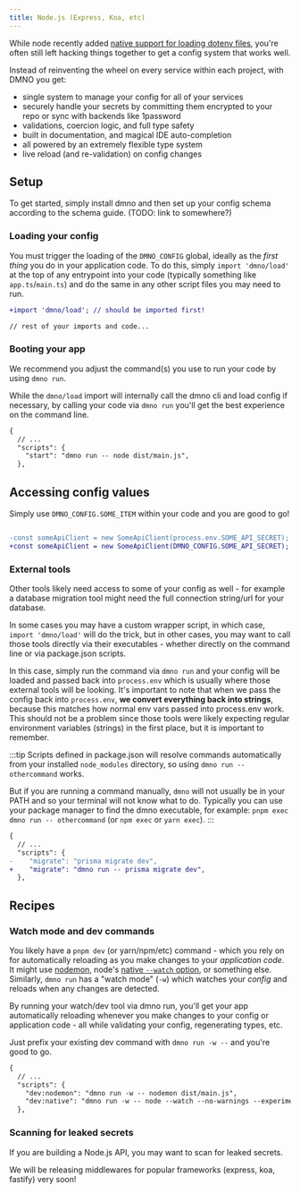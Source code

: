 ```yaml
---
title: Node.js (Express, Koa, etc)
---
```



While node recently added [native support for loading dotenv files](https://nodejs.org/docs/latest/api/cli.html#--env-fileconfig), you're often still left hacking things together to get a config system that works well.

Instead of reinventing the wheel on every service within each project, with DMNO you get:
- single system to manage your config for all of your services
- securely handle your secrets by committing them encrypted to your repo or sync with backends like 1password
- validations, coercion logic, and full type safety
- built in documentation, and magical IDE auto-completion
- all powered by an extremely flexible type system
- live reload (and re-validation) on config changes

## Setup
To get started, simply install dmno and then set up your config schema according to the schema guide. (TODO: link to somewhere?)
<TabbedCode packageName="dmno" />

### Loading your config

You must trigger the loading of the `DMNO_CONFIG` global, ideally as the _first thing_ you do in your application code.
To do this, simply `import 'dmno/load'` at the top of any entrypoint into your code (typically something like `app.ts`/`main.ts`)
and do the same in any other script files you may need to run.

```diff lang="ts" title="main.ts"
+import 'dmno/load'; // should be imported first!

// rest of your imports and code...
```

### Booting your app

We recommend you adjust the command(s) you use to run your code by using `dmno run`.

While the `dmno/load` import will internally call the dmno cli and load config if necessary, by calling your code via `dmno run` you'll get the best experience on the command line.

```diff lang="json" title="package.json" ins="dmno run -- "
{
  // ...
  "scripts": {
    "start": "dmno run -- node dist/main.js",
  },
```

## Accessing config values

Simply use `DMNO_CONFIG.SOME_ITEM` within your code and you are good to go!

```diff lang="ts" ins="DMNO_CONFIG" del="process.env"

-const someApiClient = new SomeApiClient(process.env.SOME_API_SECRET);
+const someApiClient = new SomeApiClient(DMNO_CONFIG.SOME_API_SECRET);
```

### External tools
Other tools likely need access to some of your config as well - for example a database migration tool might need the full connection string/url for your database.

In some cases you may have a custom wrapper script, in which case, `import 'dmno/load'` will do the trick, but in other cases, you may want to call those tools directly via their executables - whether directly on the command line or via package.json scripts.

In this case, simply run the command via `dmno run` and your config will be loaded and passed back into `process.env` which is usually where those external tools will be looking. It's important to note that when we pass the config back into `process.env`, **we convert everything back into strings**, because this matches how normal env vars passed into process.env work. This should not be a problem since those tools were likely expecting regular environment variables (strings) in the first place, but it is important to remember.

:::tip
Scripts defined in package.json will resolve commands automatically from your installed `node_modules` directory, so using `dmno run -- othercommand` works.

But if you are running a command manually, `dmno` will not usually be in your PATH and so your terminal will not know what to do. Typically you can use your package manager to find the dmno executable, for example: `pnpm exec dmno run -- othercommand` (or `npm exec` or `yarn exec`).
:::


```diff lang="json" title="package.json"
{
  // ...
  "scripts": {
-    "migrate": "prisma migrate dev",
+    "migrate": "dmno run -- prisma migrate dev",
  },
```

## Recipes

### Watch mode and dev commands
You likely have a `pnpm dev` (or yarn/npm/etc) command - which you rely on for automatically reloading as you make changes to your _application code_. It might use [nodemon](https://nodemon.io/), node's [native `--watch` option](https://nodejs.org/docs/latest/api/cli.html#--watch), or something else. Similarly, `dmno run` has a "watch mode" (`-w`) which watches your _config_ and reloads when any changes are detected.

By running your watch/dev tool via dmno run, you'll get your app automatically reloading whenever you make changes to your config or application code - all while validating your config, regenerating types, etc.

Just prefix your existing dev command with `dmno run -w --` and you're good to go.

```diff lang="json" title="package.json" ins="dmno run -w -- "
{
  // ...
  "scripts": {
    "dev:nodemon": "dmno run -w -- nodemon dist/main.js",
    "dev:native": "dmno run -w -- node --watch --no-warnings --experimental-specifier-resolution=node --loader ts-node/esm ./src/main.ts",
  },
```


### Scanning for leaked secrets

If you are building a Node.js API, you may want to scan for leaked secrets.

We will be releasing middlewares for popular frameworks (express, koa, fastify) very soon!
